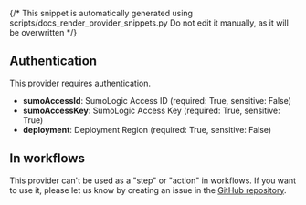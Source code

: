 {/* This snippet is automatically generated using scripts/docs_render_provider_snippets.py 
Do not edit it manually, as it will be overwritten */}

## Authentication
This provider requires authentication.
- **sumoAccessId**: SumoLogic Access ID (required: True, sensitive: False)
- **sumoAccessKey**: SumoLogic Access Key (required: True, sensitive: True)
- **deployment**: Deployment Region (required: True, sensitive: False)


## In workflows

This provider can't be used as a "step" or "action" in workflows. If you want to use it, please let us know by creating an issue in the [GitHub repository](https://github.com/keephq/keep/issues).


